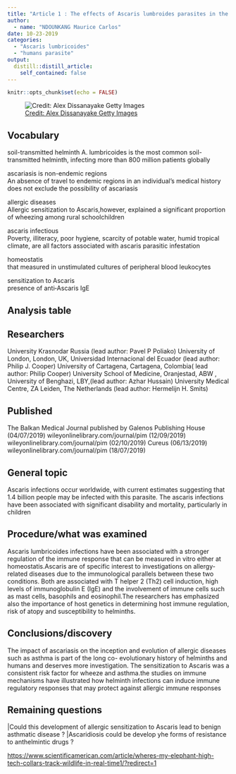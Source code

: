 ```yaml
---
title: "Article 1 : The effects of Ascaris lumbroides parasites in the humain"
author:
  - name: "NDOUNKANG Maurice Carlos"
date: 10-23-2019
categories:
  - "Ascaris lumbricoides"
  - "humans parasite"
output:
  distill::distill_article:
    self_contained: false
---
```


```r
knitr::opts_chunk$set(echo = FALSE)
```


![ [Credit: Alex Dissanayake Getty Images](https://www.gettyimages.be/detail/foto/dusk-falling-as-ascaris-in-lung-stockfotos/187255538) ](image/where-s-my-Ascaris lymbricoides.jpg)



## Vocabulary 

soil-transmitted helminth 
A. lumbricoides is the most common soil-transmitted helminth, infecting more than 800 million patients globally

ascariasis is non-endemic regions      
An absence of travel to endemic regions in an individual’s medical history does not exclude the possibility of ascariasis

allergic diseases              
Allergic sensitization to Ascaris,however, explained a significant proportion of wheezing among rural schoolchildren  

ascaris infectious             
Poverty, illiteracy, poor hygiene, scarcity of potable water, humid  tropical climate, are all  factors associated with ascaris parasitic infestation

homeostatis                     
that measured in unstimulated cultures of peripheral blood leukocytes

sensitization to Ascaris        
presence of anti‐Ascaris IgE 

## Analysis table 

## Researchers                   

University Krasnodar Russia (lead author: Pavel P Poliako)
University of London, London, UK, Universidad Internacional del Ecuador (lead author: Philip J. Cooper)
University of Cartagena, Cartagena, Colombia( lead author: Philip Cooper)
University School of Medicine, Oranjestad, ABW , University of Benghazi, LBY,(lead author: Azhar Hussain)
University Medical Centre, ZA Leiden, The Netherlands (lead author:  Hermelijn H. Smits)

## Published                 

The Balkan Medical Journal published by Galenos Publishing House (04/07/2019)
wileyonlinelibrary.com/journal/pim (12/09/2019)
wileyonlinelibrary.com/journal/pim (02/10/2019)
Cureus (06/13/2019)
wileyonlinelibrary.com/journal/pim (18/07/2019) 

## General topic               

Ascaris infections occur worldwide, with current estimates suggesting that 1.4 billion people may be infected with this parasite.
The ascaris infections have been associated with significant disability and mortality, particularly in children                      

## Procedure/what was examined 

Ascaris lumbricoides infections have been associated with a stronger regulation of the immune response that can be measured in vitro either at homeostatis.Ascaris are of specific interest to investigations on allergy- related diseases due to the immunological parallels between these two conditions. Both are associated with T helper 2 (Th2) cell induction, high levels of immunoglobulin E (IgE) and the involvement of immune cells such as mast cells, basophils and eosinophil.The researchers has emphasized also the importance of host genetics in determining host immune regulation, risk of atopy and susceptibility to helminths. 

## Conclusions/discovery       

The impact of ascariasis on the inception and evolution of allergic diseases such as asthma is part of the long co- evolutionary history of helminths and humans and deserves more investigation. The sensitization to Ascaris  was a consistent risk factor for wheeze and asthma.the studies on immune mechanisms have illustrated how helminth infections can induce immune regulatory responses that may protect against allergic immune responses

## Remaining questions          

|Could this development of allergic sensitization to Ascaris lead to benign asthmatic disease ? |Ascaridiosis could be develop yhe forms of resistance to anthelmintic drugs ?




<https://www.scientificamerican.com/article/wheres-my-elephant-high-tech-collars-track-wildlife-in-real-time1/?redirect=1>



